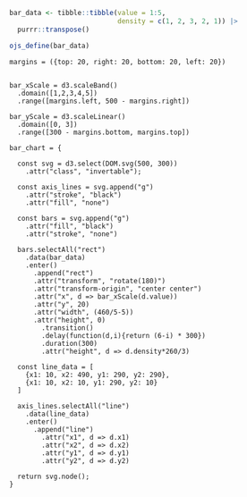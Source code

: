 ```r
bar_data <- tibble::tibble(value = 1:5,
                           density = c(1, 2, 3, 2, 1)) |> 
  purrr::transpose()

ojs_define(bar_data)
```


```ojs

margins = ({top: 20, right: 20, bottom: 20, left: 20})


bar_xScale = d3.scaleBand()
  .domain([1,2,3,4,5])
  .range([margins.left, 500 - margins.right])

bar_yScale = d3.scaleLinear()
  .domain([0, 3])
  .range([300 - margins.bottom, margins.top])
    
bar_chart = {

  const svg = d3.select(DOM.svg(500, 300))
    .attr("class", "invertable");
  
  const axis_lines = svg.append("g")
    .attr("stroke", "black")
    .attr("fill", "none")
    
  const bars = svg.append("g")
    .attr("fill", "black")
    .attr("stroke", "none")
  
  bars.selectAll("rect")
    .data(bar_data)
    .enter()
      .append("rect") 
      .attr("transform", "rotate(180)")
      .attr("transform-origin", "center center")
      .attr("x", d => bar_xScale(d.value))
      .attr("y", 20)
      .attr("width", (460/5-5))
      .attr("height", 0)
        .transition()
        .delay(function(d,i){return (6-i) * 300})
        .duration(300)
        .attr("height", d => d.density*260/3)

  const line_data = [
    {x1: 10, x2: 490, y1: 290, y2: 290},
    {x1: 10, x2: 10, y1: 290, y2: 10}
  ]
  
  axis_lines.selectAll("line")
    .data(line_data)
    .enter()
      .append("line")
        .attr("x1", d => d.x1)
        .attr("x2", d => d.x2)
        .attr("y1", d => d.y1)
        .attr("y2", d => d.y2)
    
  return svg.node();
}
```
